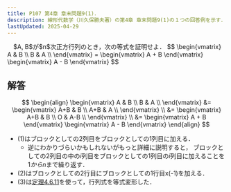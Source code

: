 ```yaml
---
title: P107 第4章 章末問題9(1)．
description: 線形代数学（川久保勝夫著）の第4章 章末問題9(1)の１つの回答例を示す．
lastUpdated: 2025-04-29
---
```



<Card title="問題9(1)">
　$A, B$が$n$次正方行列のとき，次の等式を証明せよ．
$$
\begin{vmatrix}
A & B \\
B & A \\
\end{vmatrix}
=
\begin{vmatrix}
A + B
\end{vmatrix}
\begin{vmatrix}
A - B
\end{vmatrix}
$$
</Card>

## 解答
$$
\begin{align}
\begin{vmatrix}
A & B \\
B & A \\
\end{vmatrix}
&=
\begin{vmatrix}
A+B & B \\
A+B & A \\
\end{vmatrix} \\
&=
\begin{vmatrix}
A+B & B \\
O & A-B \\
\end{vmatrix} \\
&=
\begin{vmatrix}
A + B
\end{vmatrix}
\begin{vmatrix}
A - B
\end{vmatrix}
\end{align}
$$

- (1)はブロックとしての2列目をブロックとしての1列目に加える．
  - 逆にわかりづらいかもしれないがもっと詳細に説明すると，
  ブロックとしての2列目の中の$i$列目をブロックとしての1列目の$i$列目に加えることを$1からn$まで繰り返す．
- (2)はブロックとしての2行目にブロックとしての1行目x(-1)を加える．
- (3)は[定理4.6.11](/linear_algebra/0461_theorem_4_6_11/)を使って，行列式を等式変形した．
